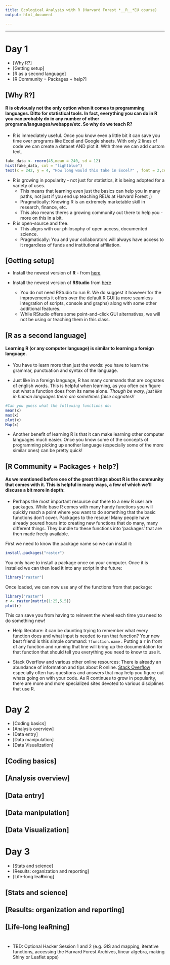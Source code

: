```yaml
---
title: Ecological Analysis with R (Harvard Forest *__R__*EU course)
output: html_document

---
```

***
# Day 1

- [Why R?] 
- [Getting setup] 
- [R as a second language] 
- [R Community = Packages + help?]

## [Why R?] 

#### R is obviously not the only option when it comes to programming languages. Ditto for statistical tools. In fact, everything you can do in R you can probably do in any number of other programs/languages/webapps/etc.  So why do we teach R?

* R is immediately useful. Once you know even a little bit it can save you time over programs like Excel and Google sheets.
With only 2 lines of code we can create a dataset AND plot it. 
With three we can add custom text.
```r
fake_data <- rnorm(45,mean = 240, sd = 12)
hist(fake_data, col = "lightblue")
text(x = 242, y = 4, "How long would this take in Excel?" , font = 2,cex = 1.2,  col = "red")
```

* R is growing in popularity - not just for statistics, it is being adopted for a variety of uses.
    + This means that learning even just the basics can help you in many paths, not just if you end up teaching REUs at Harvard Forest ;)
    + Pragmatically: Knowing R is an extremely marketable skill in research, finance, etc.
    + This also means theres a growing community out there to help you - more on this in a bit.

* R is open-source and free.
    + This aligns with our philosophy of open access, documented science.
    + Pragmatically: You and your collaborators will always have access to it regardless of funds and institutional affiliation.
    
## [Getting setup] 
* Install the newest version of __R__ -  from [here](https://www.r-project.org/)

* Install the newest version of __RStudio__ from [here](https://www.rstudio.com/products/rstudio/#Desktop)
    + You do not need RStudio to run R. We do suggest it however for the improvements it offers over the default R GUI (a more seamless integration of scripts, console and graphs) along with some other additional features. 
    + While RStudio offers some point-and-click GUI alternatives, we will not be using or teaching them in this class.
    
## [R as a second language] 

#### Learning R (or any computer language) is similar to learning a foreign language.

* You have to learn more than just the words: you have to learn the grammar, punctuation and syntax of the language. 

* Just like in a foreign language, R has many commands that are cognates of english words.  This is helpful when learning, as you often can figure out what a function does from its name alone. _Though be wary, just like in human languages there are sometimes false cognates!!_
```r
#Can you guess what the following functions do:
mean(x)
max(x)
plot(x)
Map(x)
```

* Another benefit of learning R is that it can make learning other computer languages much easier. Once you know some of the concepts of programming picking up another language (especially some of the more similar ones) can be pretty quick!

## [R Community = Packages + help?]

#### As we mentioned before one of the great things about R is the community that comes with it. This is helpful in many ways, a few of which we'll discuss a bit more in depth:

* Perhaps the most important resource out there to a new R user are packages.  While base R comes with many handy functions you will quickly reach a point where you want to do something that the basic functions don't cover.  Packages to the rescue! Many people have already poured hours into creating new functions that do many, many different things.  They bundle to these functions into 'packages' that are then made freely available.

First we need to know the package name so we can install it:
```r
install.packages("raster")
```

You only have to install a package once on your computer. Once it is installed we can then load it into any script in the future:
```r
library("raster")
```

Once loaded, we can now use any of the functions from that package:
```r
library("raster")
r <- raster(matrix(1:25,5,5))
plot(r)
```

This can save you from having to reinvent the wheel each time you need to do something new!

* Help literature: it can be daunting trying to remember what every function does and what input is needed to run that function?  Your new best friend is this simple command: `?function.name` .  Putting a `?` in front of any function and running that line will bring up the documentation for that function that should tell you everything you need to know to use it. 

* Stack Overflow and various other online resources: There is already an abundance of information and tips about R online. [Stack Overflow](http://stackoverflow.com/) especially often has questions and answers that may help you figure out whats going on with your code.  As R continues to grow in popularity, there are more and more specialized sites devoted to various disciplines that use R.


# Day 2 

- [Coding basics] 
- [Analysis overview] 
- [Data entry] 
- [Data manipulation] 
- [Data Visualization]

## [Coding basics] 

## [Analysis overview] 

## [Data entry] 

## [Data manipulation] 

## [Data Visualization]

# Day 3 

- [Stats and science] 
- [Results: organization and reporting]
- [Life-long lea**R**ning]

## [Stats and science] 

## [Results: organization and reporting]

## [Life-long lea**R**ning]


# 

- TBD: Optional Hacker Session 1 and 2 (e.g. GIS and mapping, iterative
  functions, accessing the Harvard Forest Archives, linear algebra,
  making Shiny or Leaflet apps)

